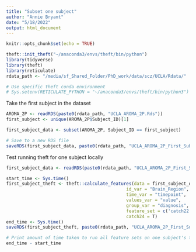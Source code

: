 ```yaml
---
title: "Subset one subject"
author: "Annie Bryant"
date: "5/18/2022"
output: html_document
---
```


```r
knitr::opts_chunk$set(echo = TRUE)
```


```r
theft::init_theft("~/anaconda3/envs/theft/bin/python")
library(tidyverse)
library(theft)
library(reticulate)
rdata_path <- "/media/sf_Shared_Folder/PhD_work/data/scz/UCLA/Rdata/"

# Use specific theft conda environment
# Sys.setenv(RETICULATE_PYTHON = "~/anaconda3/envs/theft/bin/python3")

```

Take the first subject in the dataset
```r
AROMA_2P <- readRDS(paste0(rdata_path, "UCLA_AROMA_2P.Rds"))
first_subject <- unique(AROMA_2P$Subject_ID)[1]

first_subject_data <- subset(AROMA_2P, Subject_ID == first_subject)

# Save to a new RDS file
saveRDS(first_subject_data, paste0(rdata_path, "UCLA_AROMA_2P_First_Subject.Rds"))
```


Test running theft for one subject locally
```r
first_subject_data <- readRDS(paste0(rdata_path, "UCLA_AROMA_2P_First_Subject.Rds"))

start_time <- Sys.time()
first_subject_theft <- theft::calculate_features(data = first_subject_data, 
                                              id_var = "Brain_Region", 
                                              time_var = "timepoint", 
                                              values_var = "value", 
                                              group_var = "diagnosis", 
                                              feature_set = c('catch22', 'feasts', 'tsfeatures', 'kats', 'tsfresh', 'tsfel'),
                                              catch24 = T)
end_time <- Sys.time()
saveRDS(first_subject_theft, paste0(rdata_path, "UCLA_AROMA_2P_First_Subject_theft.Rds"))

# Print amount of time taken to run all feature sets on one subject's time-series data
end_time - start_time
```

